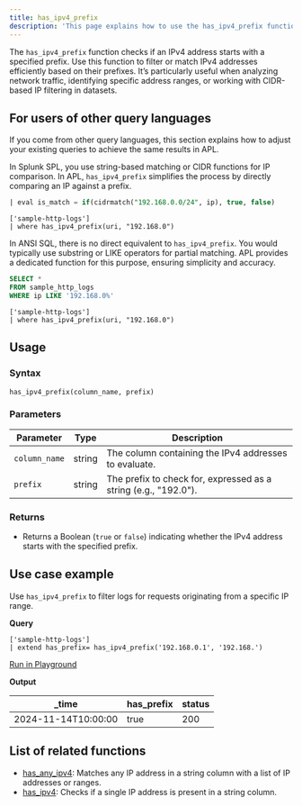 ```yaml
---
title: has_ipv4_prefix
description: 'This page explains how to use the has_ipv4_prefix function in APL.'
---
```


The `has_ipv4_prefix` function checks if an IPv4 address starts with a specified prefix. Use this function to filter or match IPv4 addresses efficiently based on their prefixes. It’s particularly useful when analyzing network traffic, identifying specific address ranges, or working with CIDR-based IP filtering in datasets.

## For users of other query languages

If you come from other query languages, this section explains how to adjust your existing queries to achieve the same results in APL.

<AccordionGroup>
<Accordion title="Splunk SPL users">

In Splunk SPL, you use string-based matching or CIDR functions for IP comparison. In APL, `has_ipv4_prefix` simplifies the process by directly comparing an IP against a prefix.

<CodeGroup>

```sql Splunk example
| eval is_match = if(cidrmatch("192.168.0.0/24", ip), true, false)
```

```kusto APL equivalent
['sample-http-logs']
| where has_ipv4_prefix(uri, "192.168.0")
```

</CodeGroup>

</Accordion>
<Accordion title="ANSI SQL users">

In ANSI SQL, there is no direct equivalent to `has_ipv4_prefix`. You would typically use substring or LIKE operators for partial matching. APL provides a dedicated function for this purpose, ensuring simplicity and accuracy.

<CodeGroup>

```sql SQL example
SELECT *
FROM sample_http_logs
WHERE ip LIKE '192.168.0%'
```

```kusto APL equivalent
['sample-http-logs']
| where has_ipv4_prefix(uri, "192.168.0")
```

</CodeGroup>

</Accordion>
</AccordionGroup>

## Usage

### Syntax

```kusto
has_ipv4_prefix(column_name, prefix)
```

### Parameters

| Parameter     | Type   | Description                                                     |
|---------------|--------|-----------------------------------------------------------------|
| `column_name` | string | The column containing the IPv4 addresses to evaluate.          |
| `prefix`      | string | The prefix to check for, expressed as a string (e.g., "192.0"). |

### Returns

- Returns a Boolean (`true` or `false`) indicating whether the IPv4 address starts with the specified prefix.

## Use case example

Use `has_ipv4_prefix` to filter logs for requests originating from a specific IP range.

**Query**

```kusto
['sample-http-logs']
| extend has_prefix= has_ipv4_prefix('192.168.0.1', '192.168.')
```

[Run in Playground](https://play.axiom.co/axiom-play-qf1k/query?initForm=%7B%22apl%22%3A%22%5B'sample-http-logs'%5D%20%7C%20extend%20has_prefix%3D%20has_ipv4_prefix('192.168.0.1'%2C%20'192.168.')%22%7D)

**Output**

| _time               | has_prefix       | status |
|---------------------|----------------|---------------------|
| 2024-11-14T10:00:00 | true    | 200    |

## List of related functions

- [has_any_ipv4](/apl/scalar-functions/ip-functions/has-any-ipv4): Matches any IP address in a string column with a list of IP addresses or ranges.
- [has_ipv4](/apl/scalar-functions/ip-functions/has-ipv4): Checks if a single IP address is present in a string column.